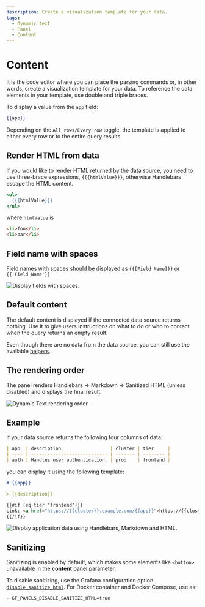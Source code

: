 ```yaml
---
description: Create a visualization template for your data.
tags:
  - Dynamic text
  - Panel
  - Content
---
```



# Content

It is the code editor where you can place the parsing commands or, in other words, create a visualization template for your data. To reference the data elements in your template, use double and triple braces.

To display a value from the `app` field:

```handlebars
{{app}}
```

Depending on the `All rows/Every row` toggle, the template is applied to either every row or to the entire query results.

## Render HTML from data

If you would like to render HTML returned by the data source, you need to use three-brace expressions, `{{{htmlValue}}}`, otherwise Handlebars escape the HTML content.

```handlebars
<ul>
  {{{htmlValue}}}
</ul>
```

where `htmlValue` is

```html
<li>foo</li>
<li>bar</li>
```

## Field name with spaces

Field names with spaces should be displayed as `{{[Field Name]}}` or `{{'Field Name'}}`

<Image
  title="Display fields with spaces."
  src="/img/plugins/volkovlabs-dynamictext-panel/fields.png"
/>

## Default content

The default content is displayed if the connected data source returns nothing. Use it to give users instructions on what to do or who to contact when the query returns an empty result.

Even though there are no data from the data source, you can still use the available [helpers](/plugins/volkovlabs-dynamictext-panel/helpers).

## The rendering order

The panel renders Handlebars → Markdown → Sanitized HTML (unless disabled) and displays the final result.

<Image
  title="Dynamic Text rendering order."
  src="/img/plugins/volkovlabs-dynamictext-panel/rendering-schema.png"
/>

## Example

If your data source returns the following four columns of data:

```md
| app  | description                  | cluster | tier     |
| ---- | ---------------------------- | ------- | -------- |
| auth | Handles user authentication. | prod    | frontend |
```

you can display it using the following template:

```md
# {{app}}

> {{description}}

{{#if (eq tier "frontend")}}
Link: <a href="https://{{cluster}}.example.com/{{app}}">https://{{cluster}}.example.com/{{app}}</a>
{{/if}}
```

<Image
  title="Display application data using Handlebars, Markdown and HTML."
  src="/img/plugins/volkovlabs-dynamictext-panel/application.png"
/>

## Sanitizing

Sanitizing is enabled by default, which makes some elements like `<button>` unavailable in the **content** panel parameter.

To disable sanitizing, use the Grafana configuration option [`disable_sanitize_html`](https://grafana.com/docs/grafana/latest/setup-grafana/configure-grafana/#disable_sanitize_html). For Docker container and Docker Compose, use as:

```bash
- GF_PANELS_DISABLE_SANITIZE_HTML=true
```
